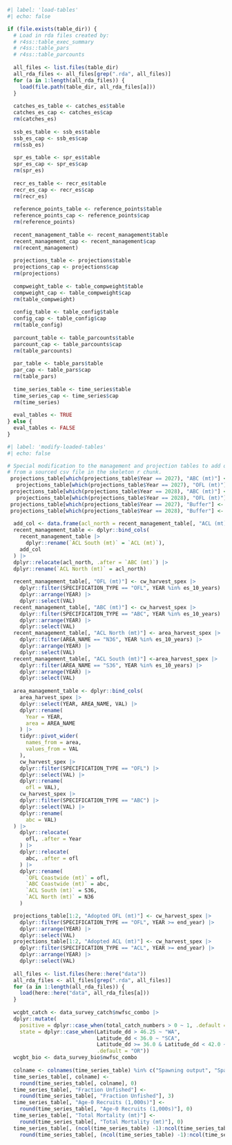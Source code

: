 ```r
#| label: 'load-tables'
#| echo: false

if (file.exists(table_dir)) {
  # Load in rda files created by:
  # r4ss::table_exec_summary
  # r4ss::table_pars
  # r4ss::table_parcounts
  
  all_files <- list.files(table_dir)
  all_rda_files <- all_files[grep(".rda", all_files)]
  for (a in 1:length(all_rda_files)) {
    load(file.path(table_dir, all_rda_files[a]))
  }
  
  catches_es_table <- catches_es$table
  catches_es_cap <- catches_es$cap
  rm(catches_es)
  
  ssb_es_table <- ssb_es$table
  ssb_es_cap <- ssb_es$cap
  rm(ssb_es)
  
  spr_es_table <- spr_es$table
  spr_es_cap <- spr_es$cap
  rm(spr_es)
  
  recr_es_table <- recr_es$table
  recr_es_cap <- recr_es$cap
  rm(recr_es)
  
  reference_points_table <- reference_points$table
  reference_points_cap <- reference_points$cap
  rm(reference_points)
  
  recent_management_table <- recent_management$table
  recent_management_cap <- recent_management$cap
  rm(recent_management)
    
  projections_table <- projections$table
  projections_cap <- projections$cap
  rm(projections)
  
  compweight_table <- table_compweight$table
  compweight_cap <- table_compweight$cap
  rm(table_compweight)
  
  config_table <- table_config$table
  config_cap <- table_config$cap
  rm(table_config)
  
  parcount_table <- table_parcounts$table
  parcount_cap <- table_parcounts$cap
  rm(table_parcounts)
  
  par_table <- table_pars$table
  par_cap <- table_pars$cap
  rm(table_pars)
  
  time_series_table <- time_series$table
  time_series_cap <- time_series$cap
  rm(time_series)
  
  eval_tables <- TRUE
} else {
  eval_tables <- FALSE
}

```


```r
#| label: 'modify-loaded-tables'
#| echo: false

# Special modification to the management and projection tables to add quantities
# from a sourced csv file in the skeleton r chunk.
 projections_table[which(projections_table$Year == 2027), "ABC (mt)"] <- 
   projections_table[which(projections_table$Year == 2027), "OFL (mt)"] * 0.935
 projections_table[which(projections_table$Year == 2028), "ABC (mt)"] <- 
   projections_table[which(projections_table$Year == 2028), "OFL (mt)"] * 0.930
 projections_table[which(projections_table$Year == 2027), "Buffer"] <- 0.935
 projections_table[which(projections_table$Year == 2028), "Buffer"] <- 0.930
 
  add_col <- data.frame(acl_north = recent_management_table[, "ACL (mt)"]) 
  recent_management_table <- dplyr::bind_cols(
    recent_management_table |>
      dplyr::rename(`ACL South (mt)` = `ACL (mt)`),
    add_col
  ) |>
  dplyr::relocate(acl_north, .after = `ABC (mt)`) |>
  dplyr::rename(`ACL North (mt)` = acl_north)
  
  recent_management_table[, "OFL (mt)"] <- cw_harvest_spex |>
    dplyr::filter(SPECIFICATION_TYPE == "OFL", YEAR %in% es_10_years) |>
    dplyr::arrange(YEAR) |>
    dplyr::select(VAL)
  recent_management_table[, "ABC (mt)"] <- cw_harvest_spex |>
    dplyr::filter(SPECIFICATION_TYPE == "ABC", YEAR %in% es_10_years) |>
    dplyr::arrange(YEAR) |>
    dplyr::select(VAL)
  recent_management_table[, "ACL North (mt)"] <- area_harvest_spex |>
    dplyr::filter(AREA_NAME == "N36", YEAR %in% es_10_years) |>
    dplyr::arrange(YEAR) |>
    dplyr::select(VAL)
  recent_management_table[, "ACL South (mt)"] <-area_harvest_spex |>
    dplyr::filter(AREA_NAME == "S36", YEAR %in% es_10_years) |>
    dplyr::arrange(YEAR) |>
    dplyr::select(VAL)
  
  area_management_table <- dplyr::bind_cols(
    area_harvest_spex |>
    dplyr::select(YEAR, AREA_NAME, VAL) |>
    dplyr::rename(
      Year = YEAR,
      area = AREA_NAME
    ) |>
    tidyr::pivot_wider(
      names_from = area,
      values_from = VAL
    ),
    cw_harvest_spex |>
    dplyr::filter(SPECIFICATION_TYPE == "OFL") |>
    dplyr::select(VAL) |>
    dplyr::rename(
      ofl = VAL),
    cw_harvest_spex |>
    dplyr::filter(SPECIFICATION_TYPE == "ABC") |>
    dplyr::select(VAL) |>
    dplyr::rename(
      abc = VAL)
  ) |>
    dplyr::relocate(
      ofl, .after = Year
    ) |>
    dplyr::relocate(
      abc, .after = ofl
    ) |>
    dplyr::rename(
      `OFL Coastwide (mt)` = ofl,
      `ABC Coastwide (mt)` = abc,
      `ACL South (mt)` = S36,
      `ACL North (mt)` = N36
    )

  projections_table[1:2, "Adopted OFL (mt)"] <- cw_harvest_spex |>
    dplyr::filter(SPECIFICATION_TYPE == "OFL", YEAR >= end_year) |>
    dplyr::arrange(YEAR) |>
    dplyr::select(VAL)
  projections_table[1:2, "Adopted ACL (mt)"] <- cw_harvest_spex |>
    dplyr::filter(SPECIFICATION_TYPE == "ACL", YEAR >= end_year) |>
    dplyr::arrange(YEAR) |>
    dplyr::select(VAL)
  
  all_files <- list.files(here::here("data"))
  all_rda_files <- all_files[grep(".rda", all_files)]
  for (a in 1:length(all_rda_files)) {
    load(here::here("data", all_rda_files[a]))
  }
  
  wcgbt_catch <- data_survey_catch$nwfsc_combo |>
  dplyr::mutate(
    positive = dplyr::case_when(total_catch_numbers > 0 ~ 1, .default = 0),
    state = dplyr::case_when(Latitude_dd > 46.25 ~ "WA", 
                             Latitude_dd < 36.0 ~ "SCA", 
                             Latitude_dd >= 36.0 & Latitude_dd < 42.0 ~ "NCA",
                             .default = "OR"))
  wcgbt_bio <- data_survey_bio$nwfsc_combo
  
  colname <- colnames(time_series_table) %in% c("Spawning output", "Spawning Biomass (mt)")
  time_series_table[, colname] <- 
    round(time_series_table[, colname], 0)
  time_series_table[, "Fraction Unfished"] <- 
    round(time_series_table[, "Fraction Unfished"], 3)
  time_series_table[, "Age-0 Recruits (1,000s)"] <- 
    round(time_series_table[, "Age-0 Recruits (1,000s)"], 0)
  time_series_table[, "Total Mortality (mt)"] <- 
    round(time_series_table[, "Total Mortality (mt)"], 0)
  time_series_table[, (ncol(time_series_table) -1):ncol(time_series_table)] <- 
    round(time_series_table[, (ncol(time_series_table) -1):ncol(time_series_table)], 3)

```
